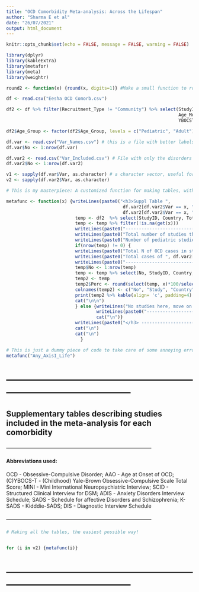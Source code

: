 ```yaml
---
title: "OCD Comorbidity Meta-analysis: Across the Lifespan"
author: "Sharma E et al"
date: "26/07/2021"
output: html_document
---
```


```r
knitr::opts_chunk$set(echo = FALSE, message = FALSE, warning = FALSE)
```

```r
library(dplyr)
library(kableExtra)
library(metafor)
library(meta)
library(weightr)
```


```r

round2 <- function(x) {round(x, digits=1)} #Make a small function to round off digits to 1 (As these are only the descriptive tables)

df <- read.csv("Eesha OCD Comorb.csv")

df2 <- df %>% filter(Recruitment_Type != "Community") %>% select(StudyID, Country, Design, Total_N, 
                                                                 Age_Mean, Age_Group, AAO_Mean, 
                                                                 YBOCST_Mean, Instrument, Gender_Male_Perc, 29:218) %>% mutate_if(is.numeric, round2)  # Select only the important columns, round off to 1 decimal for everything 

df2$Age_Group <- factor(df2$Age_Group, levels = c("Pediatric", "Adult"))

df.var <- read.csv("Var_Names.csv") # this is a file with better labels for each disorder
df.var$No <- 1:nrow(df.var)

df.var2 <- read.csv("Var_Included.csv") # File with only the disorders that we're analyzing this time
df.var2$No <- 1:nrow(df.var2)

v1 <- sapply(df.var$Var, as.character) # a character vector, useful for running for loops
v2 <- sapply(df.var2$Var, as.character)

```


```r

# This is my masterpiece: A customized function for making tables, with descriptives and summaries!!

metafunc <- function(x) {writeLines(paste0("<h3>Suppl Table ", 
                                            df.var2[df.var2$Var == x, "No"],". ",
                                            df.var2[df.var2$Var == x, "Proper_Name"],"</h3>"))
                          temp <- df2  %>% select(StudyID, Country, Total_N, Age_Mean, AAO_Mean, Age_Group, Gender_Male_Perc, YBOCST_Mean, Instrument, x)
                          temp <- temp %>% filter(!is.na(get(x)))
                          writeLines(paste0("-----------------------------------------", "\n"))
                          writeLines(paste0("Total number of studies that reported ", df.var2[df.var2$Var == x, "Proper_Name"], " = ", nrow(temp), "\n"))
                          writeLines(paste0("Number of pediatric studies that reported ", df.var2[df.var2$Var == x, "Proper_Name"], " = ", nrow(temp[temp$Age_Group == "Pediatric",]), "\n"))
                          if(nrow(temp) != 0) {
                          writeLines(paste0("Total N of OCD cases in studies that reported ", df.var2[df.var2$Var == x, "Proper_Name"], " = ", sum(temp$Total_N), "\n"))
                          writeLines(paste0("Total cases of ", df.var2[df.var2$Var == x, "Proper_Name"], " = ", sum(select(temp, x), na.rm = T), "\n"))
                          writeLines(paste0("-----------------------------------------", "\n"))
                          temp$No <- 1:nrow(temp)
                          temp <- temp %>% select(No, StudyID, Country, Total_N, Age_Mean, AAO_Mean, Age_Group, Gender_Male_Perc, YBOCST_Mean, Instrument, x)
                          temp2 <- temp
                          temp2$Perc <- round(select(temp, x)*100/select(temp, Total_N), digits = 1)
                          colnames(temp2) <- c("No", "Study", "Country", "Total OCD Subjects", "Mean Age", "Mean AAO", "Age Group", "% Males", "Mean (C)YBOCS-T","Diagnostic Instrument", x, paste0(x, " %"))
                          print(temp2 %>% kable(align= 'c', padding=4) %>% kable_styling(full_width = T))
                          cat("\n\n")
                          } else {writeLines("No studies here, move on!")
                                  writeLines(paste0("-----------------------------------------", "\n"))
                                  cat("\n")}
                          writeLines(paste0("</h3> ------------------------------------------------------------------------- </h3>"))
                          cat("\n")
                          cat("\n")
                            }
```

``` r
# This is just a dummy piece of code to take care of some annoying error messages!
metafunc("Any_AxisI_Life")

```

# ------------------------------------------------------------------------------------------

## Supplementary tables describing studies included in the meta-analysis for each comorbidity

#### ------------------------------------------------------------------------------------

#### Abbreviations used:

OCD - Obsessive-Compulsive Disorder; 
\n
AAO - Age at Onset of OCD; 
\n
(C)YBOCS-T - (Childhood) Yale-Brown Obsessive-Compulsive Scale Total Score; 
\n
MINI - Mini International Neuropsychiatric Interview; 
\n
SCID - Structured Clinical Interview for DSM; 
\n
ADIS - Anxiety Disorders Interview Schedule; 
\n
SADS - Schedule for affective Disorders and Schizophrenia; 
\n
K-SADS - Kidddie-SADS; 
\n
DIS - Diagnostic Interview Schedule

#### ------------------------------------------------------------------------------------

``` r
# Making all the tables, the easiest possible way!


for (i in v2) {metafunc(i)}
```

# ------------------------------------------------------------------------------------------
